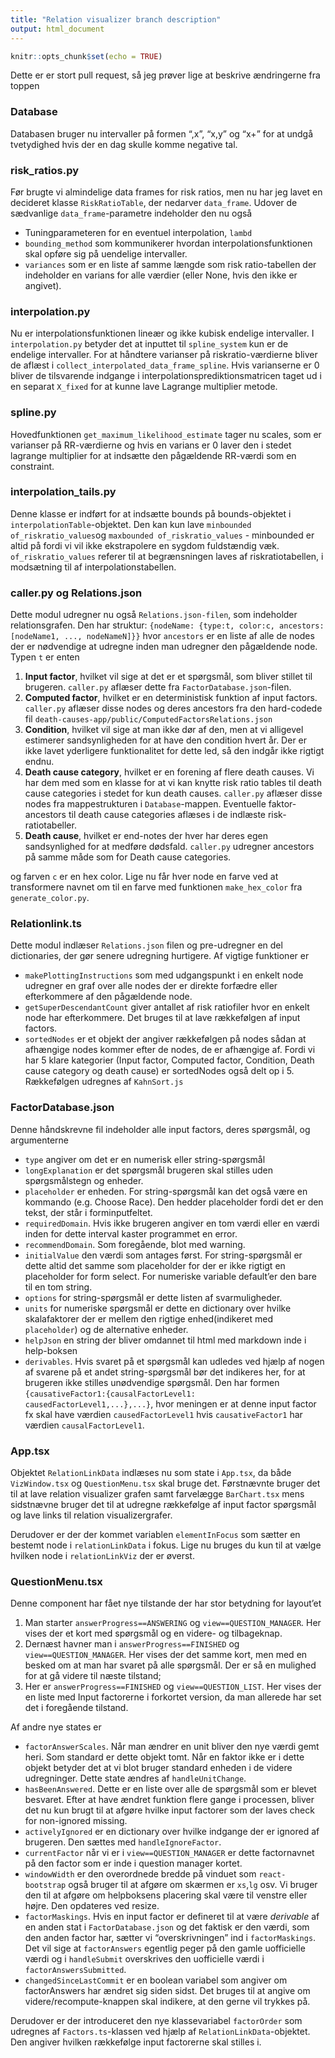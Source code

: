 ```yaml
---
title: "Relation visualizer branch description"
output: html_document
---
```


```r
knitr::opts_chunk$set(echo = TRUE)
```

Dette er er stort pull request, så jeg prøver lige at beskrive ændringerne fra toppen

### Database
Databasen bruger nu intervaller på formen ",x", "x,y" og "x+" for at undgå tvetydighed hvis der en dag skulle komme negative tal.

### risk_ratios.py
Før brugte vi almindelige data frames for risk ratios, men nu har jeg lavet en decideret klasse `RiskRatioTable`, der nedarver `data_frame`. Udover de sædvanlige `data_frame`-parametre indeholder den nu også 

- Tuningparameteren for en eventuel interpolation, `lambd`
- `bounding_method` som kommunikerer hvordan interpolationsfunktionen skal opføre sig på uendelige intervaller.
- `variances` som er en liste af samme længde som risk ratio-tabellen der indeholder en varians for alle værdier (eller None, hvis den ikke er angivet).

### interpolation.py
Nu er interpolationsfunktionen lineær og ikke kubisk endelige intervaller. I `interpolation.py` betyder det at inputtet til `spline_system` kun er de endelige intervaller. For at håndtere varianser på riskratio-værdierne bliver de aflæst i `collect_interpolated_data_frame_spline`. Hvis varianserne er 0 bliver de tilsvarende indgange i interpolationsprediktionsmatricen taget ud i en separat `X_fixed` for at kunne lave Lagrange multiplier metode.

### spline.py
Hovedfunktionen `get_maximum_likelihood_estimate` tager nu scales, som er varianser på RR-værdierne og hvis en varians er 0 laver den i stedet lagrange multiplier for at indsætte den pågældende RR-værdi som en constraint. 

### interpolation_tails.py
Denne klasse er indført for at indsætte bounds på bounds-objektet i `interpolationTable`-objektet. Den kan kun lave `minbounded of_riskratio_values`og `maxbounded of_riskratio_values` - minbounded er altid på fordi vi vil ikke ekstrapolere en sygdom fuldstændig væk. `of_riskratio_values` referer til at begrænsningen laves af riskratiotabellen, i modsætning til af interpolationstabellen. 

###  caller.py og Relations.json
Dette modul udregner nu også `Relations.json-filen`, som indeholder relationsgrafen. Den har struktur:
`{nodeName: {type:t, color:c, ancestors:[nodeName1, ..., nodeNameN]}}`
hvor `ancestors` er en liste af alle de nodes der er nødvendige at udregne inden man udregner den pågældende node. Typen `t` er enten 

1. **Input factor**, hvilket vil sige at det er et spørgsmål, som bliver stillet til brugeren. `caller.py` aflæser dette fra `FactorDatabase.json`-filen.
2. **Computed factor**, hvilket er en deterministisk funktion af input factors.  `caller.py` aflæser disse nodes og deres ancestors fra den hard-codede fil `death-causes-app/public/ComputedFactorsRelations.json`
3. **Condition**, hvilket vil sige at man ikke dør af den, men at vi alligevel estimerer sandsynligheden for at have den condition hvert år. Der er ikke lavet yderligere funktionalitet for dette led, så den indgår ikke rigtigt endnu. 
4. **Death cause category**, hvilket er en forening af flere death causes. Vi har dem med som en klasse for at vi kan knytte risk ratio tables til death cause categories i stedet for kun death causes.  `caller.py` aflæser disse nodes fra mappestrukturen i `Database`-mappen. Eventuelle faktor-ancestors til death cause categories aflæses i de indlæste risk-ratiotabeller. 
5. **Death cause**, hvilket er end-notes der hver har deres egen sandsynlighed for at medføre dødsfald.   `caller.py` udregner ancestors på samme måde som for Death cause categories. 

og farven `c` er en hex color. Lige nu får hver node en farve ved at transformere navnet om til en farve med funktionen `make_hex_color` fra `generate_color.py`. 

### Relationlink.ts
Dette modul indlæser `Relations.json` filen og pre-udregner en del dictionaries, der gør senere udregning hurtigere. Af vigtige funktioner er 

- `makePlottingInstructions` som med udgangspunkt i en enkelt node udregner en graf over alle nodes der er direkte forfædre eller efterkommere af den pågældende node. 
- `getSuperDescendantCount` giver antallet af risk ratiofiler hvor en enkelt node har efterkommere. Det bruges til at lave rækkefølgen af input factors.
- `sortedNodes` er et objekt der angiver rækkefølgen på nodes sådan at afhængige nodes kommer efter de nodes, de er afhængige af. Fordi vi har 5 klare kategorier (Input factor, Computed factor, Condition, Death cause category og death cause) er sortedNodes også delt op i 5. Rækkefølgen udregnes af `KahnSort.js`


### FactorDatabase.json
Denne håndskrevne fil indeholder alle input factors, deres spørgsmål, og argumenterne

- `type` angiver om det er en numerisk eller string-spørgsmål
- `longExplanation` er det spørgsmål brugeren skal stilles uden spørgsmålstegn og enheder.
- `placeholder` er enheden. For string-spørgsmål kan det også være en kommando (e.g. Choose Race). Den hedder placeholder fordi det er den tekst, der står i forminputfeltet.
- `requiredDomain`. Hvis ikke brugeren angiver en tom værdi eller en værdi inden for dette interval kaster programmet en error.
- `recommendDomain`. Som foregående, blot med warning.
- `initialValue` den værdi som antages først. For string-spørgsmål er dette altid det samme som placeholder for der er ikke rigtigt en placeholder for form select. For numeriske variable default'er den bare til en tom string.
- `options` for string-spørgsmål er dette listen af svarmuligheder. 
- `units` for numeriske spørgsmål er dette en dictionary over hvilke skalafaktorer der er mellem den rigtige enhed(indikeret med `placeholder`) og de alternative enheder.
- `helpJson` en string der bliver omdannet til html med markdown inde i help-boksen 
- `derivables`. Hvis svaret på et spørgsmål kan udledes ved hjælp af nogen af svarene på et andet string-spørgsmål bør det indikeres her, for at brugeren ikke stilles unødvendige spørgsmål. Den har formen `{causativeFactor1:{causalFactorLevel1: causedFactorLevel1,...},...}`, hvor meningen er at denne input factor fx skal have værdien `causedFactorLevel1` hvis `causativeFactor1` har værdien `causalFactorLevel1`. 

### App.tsx
Objektet `RelationLinkData` indlæses nu som state i `App.tsx`, da både `VizWindow.tsx` og `QuestionMenu.tsx` skal bruge det. Førstnævnte bruger det til at lave relation visualizer grafen samt farvelægge `BarChart.tsx` mens sidstnævne bruger det til at udregne rækkefølge af input factor spørgsmål og lave links til relation visualizergrafer. 

Derudover er der der kommet variablen `elementInFocus` som sætter en bestemt node i `relationLinkData` i fokus. Lige nu bruges du kun til at vælge hvilken node i `relationLinkViz` der er øverst. 

### QuestionMenu.tsx
Denne component har fået nye tilstande der har stor betydning for layout'et

1. Man starter `answerProgress==ANSWERING` og `view==QUESTION_MANAGER`. Her vises der et kort med spørgsmål og en videre- og tilbageknap.  
2. Dernæst havner man i `answerProgress==FINISHED` og `view==QUESTION_MANAGER`. Her vises der det samme kort, men med en besked om at man har svaret på alle spørgsmål. Der er så en mulighed for at gå videre til næste tilstand;
3. Her er `answerProgress==FINISHED` og `view==QUESTION_LIST`. Her vises der en liste med Input factorerne i forkortet version, da man allerede har set det i foregående tilstand. 

Af andre nye states er 

- `factorAnswerScales`. Når man ændrer en unit bliver den nye værdi gemt heri. Som standard er dette objekt tomt. Når en faktor ikke er i dette objekt betyder det at vi blot bruger standard enheden i de videre udregninger. Dette state ændres af `handleUnitChange`. 
- `hasBeenAnswered`. Dette er en liste over alle de spørgsmål som er blevet besvaret. Efter at have ændret funktion flere gange i processen, bliver det nu kun brugt til at afgøre hvilke input factorer som der laves check for non-ignored missing.
- `activelyIgnored` er en dictionary over hvilke indgange der er ignored af brugeren. Den sættes med `handleIgnoreFactor`.
- `currentFactor` når vi er i `view==QUESTION_MANAGER` er dette factornavnet på den factor som er inde i question manager kortet. 
- `windowWidth` er den overordnede bredde på vinduet som `react-bootstrap` også bruger til at afgøre om skærmen er `xs`,`lg` osv. Vi bruger den til at afgøre om helpboksens placering skal være til venstre eller højre. Den opdateres ved resize.
- `factorMaskings`. Hvis en input factor er defineret til at være *derivable* af en anden stat i `FactorDatabase.json` og det faktisk er den værdi, som den anden factor har, sætter vi "overskrivningen" ind i `factorMaskings`. Det vil sige at `factorAnswers` egentlig peger på den gamle uofficielle værdi og i `handleSubmit` overskrives den uofficielle værdi i `factorAnswersSubmitted`. 
- `changedSinceLastCommit` er en boolean variabel som angiver om factorAnswers har ændret sig siden sidst. Det bruges til at angive om videre/recompute-knappen skal indikere, at den gerne vil trykkes på. 

Derudover er der introduceret den nye klassevariabel `factorOrder` som udregnes af `Factors.ts`-klassen ved hjælp af `RelationLinkData`-objektet. Den angiver hvilken rækkefølge input factorerne skal stilles i. 

